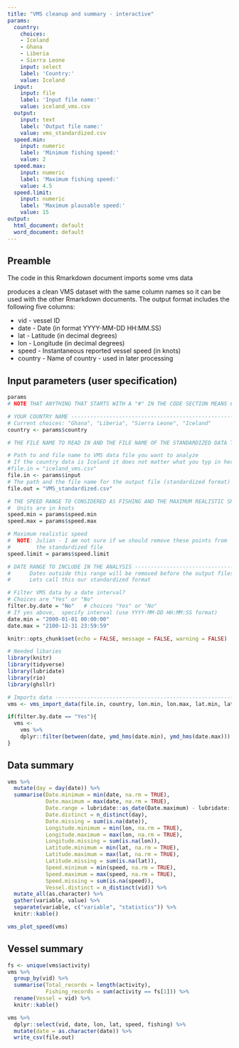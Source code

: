 ```yaml
---
title: "VMS cleanup and summary - interactive"
params:
  country:
    choices:
    - Iceland
    - Ghana
    - Liberia
    - Sierra Leone
    input: select
    label: 'Country:'
    value: Iceland
  input:
    input: file
    label: 'Input file name:'
    value: iceland_vms.csv
  output:
    input: text
    label: 'Output file name:'
    value: vms_standardized.csv
  speed.min:
    input: numeric
    label: 'Minimum fishing speed:'
    value: 2
  speed.max:
    input: numeric
    label: 'Maximum fishing speed:'
    value: 4.5
  speed.limit:
    input: numeric
    label: 'Maximum plausable speed:'
    value: 15
output:
  html_document: default
  word_document: default
---
```


## Preamble

The code in this Rmarkdown document imports some vms data

produces a clean VMS dataset with the same column names so it can be used with the other Rmarkdown documents.  The output format includes the following five columns:

* vid - vessel ID
* date - Date (in format YYYY-MM-DD HH:MM.SS)
* lat - Latitude (in decimal degrees)
* lon - Longitude (in decimal degrees)
* speed - Instantaneous reported vessel speed (in knots)
* country - Name of country - used in later processing

## Input parameters (user specification)

```r
params
# NOTE THAT ANYTHING THAT STARTS WITH A "#" IN THE CODE SECTION MEANS COMMENT

# YOUR COUNTRY NAME ------------------------------------------------------------
# Current choices: "Ghana", "Liberia", "Sierra Leone", "Iceland"
country <- params$country

# THE FILE NAME TO READ IN AND THE FILE NAME OF THE STANDARDIZED DATA TO SAVE --

# Path to and file name to VMS data file you want to analyze
# If the country data is Iceland it does not matter what you typ in here: it will be ignored
#file.in = "iceland_vms.csv"
file.in <- params$input
# The path and the file name for the output file (standardized format)
file.out = "VMS_standardized.csv"

# THE SPEED RANGE TO CONSIDERED AS FISHING AND THE MAXIMUM REALISTIC SPEED -----
#  Units are in knots
speed.min = params$speed.min
speed.max = params$speed.max

# Maximum realistic speed
#  NOTE: Julian - I am not sure if we should remove these points from
#        the standardized file
speed.limit = params$speed.limit

# DATE RANGE TO INCLUDE IN THE ANALYSIS ----------------------------------------
#      Dates outside this range will be removed before the output files is saved
#      Lets call this our standardized format

# Filter VMS data by a date interval?
# Choices are "Yes" or "No"
filter.by.date = "No"   # choices "Yes" or "No"
# If yes above,  specify interval (use YYYY-MM-DD HH:MM:SS format)
date.min = "2000-01-01 00:00:00"
date.max = "2100-12-31 23:59:59"

```

```r
knitr::opts_chunk$set(echo = FALSE, message = FALSE, warning = FALSE)
```

```r
# Needed libaries
library(knitr)
library(tidyverse)
library(lubridate)
library(rio)
library(ghsllr)
```

```r
# Imports data -----------------------------------------------------------------
vms <- vms_import_data(file.in, country, lon.min, lon.max, lat.min, lat.max)
```


```r
if(filter.by.date == "Yes"){
  vms <- 
    vms %>%
    dplyr::filter(between(date, ymd_hms(date.min), ymd_hms(date.max)))
}

```

## Data summary

```r
vms %>%
  mutate(day = day(date)) %>%
  summarise(Date.minimum = min(date, na.rm = TRUE),
            Date.maximum = max(date, na.rm = TRUE),
            Date.range = lubridate::as_date(Date.maximum) - lubridate::as_date(Date.minimum) + 1,
            Date.distinct = n_distinct(day),
            Date.missing = sum(is.na(date)),
            Longitude.minimum = min(lon, na.rm = TRUE),
            Longitude.maximum = max(lon, na.rm = TRUE),
            Longitude.missing = sum(is.na(lon)),
            Latitude.minimum = min(lat, na.rm = TRUE),
            Latitude.maximum = max(lat, na.rm = TRUE),
            Latitude.missing = sum(is.na(lat)),
            Speed.minimum = min(speed, na.rm = TRUE),
            Speed.maximum = max(speed, na.rm = TRUE),
            Speed.missing = sum(is.na(speed)),
            Vessel.distinct = n_distinct(vid)) %>% 
  mutate_all(as.character) %>%
  gather(variable, value) %>%
  separate(variable, c("variable", "statistics")) %>%
  knitr::kable()

vms_plot_speed(vms)
```

## Vessel summary

```r

fs <- unique(vms$activity)
vms %>%
  group_by(vid) %>%
  summarise(Total_records = length(activity),
            Fishing_records = sum(activity == fs[1])) %>%
  rename(Vessel = vid) %>%
  knitr::kable()

vms %>%
  dplyr::select(vid, date, lon, lat, speed, fishing) %>%
  mutate(date = as.character(date)) %>%
  write_csv(file.out)

```
